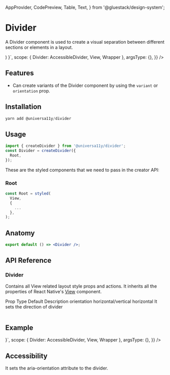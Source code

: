 
<Meta title="components/Divider" />

  AppProvider,
  CodePreview,
  Table,
  Text,
} from '@gluestack/design-system';

# Divider

A Divider component is used to create a visual separation between different sections or elements in a layout.

<AppProvider>
  <CodePreview
    showComponentRenderer={true}
    showArgsController={false}
    metaData={{
      code: ` 
      function App () {
        return (
          <Wrapper>
            <View style={{width:100}}>
              <Divider/>
            </View>
          </Wrapper>
          )
    }`,
      scope: { Divider: AccessibleDivider, View, Wrapper },
      argsType: {},
    }}
  />
</AppProvider>

<br />

## Features

- Can create variants of the Divider component by using the `variant` or `orientation` prop.

## Installation

```jsx
yarn add @universa11y/divider
```

## Usage

```jsx
import { createDivider } from '@universa11y/divider';
const Divider = createDivider({
  Root,
});
```

These are the styled components that we need to pass in the creator API:

### Root

```jsx
const Root = styled(
  View,
  {
    ...
  },
);
```

## Anatomy

```jsx
export default () => <Divider />;
```

## API Reference

### Divider

Contains all View related layout style props and actions.
It inherits all the properties of React Native's [View](https://reactnative.dev/docs/view#props) component.

<AppProvider>
  <Table>
    <Table.THead sx={{ _dark: { bg: '$gray800' }, _light: { bg: '$gray100' } }}>
      <Table.TR>
        <Table.TH>
          <Text>Prop</Text>
        </Table.TH>
        <Table.TH>
          <Text>Type</Text>
        </Table.TH>
        <Table.TH>
          <Text>Default</Text>
        </Table.TH>
        <Table.TH>
          <Text>Description</Text>
        </Table.TH>
      </Table.TR>
    </Table.THead>
    <Table.TBody>
      <Table.TR>
        <Table.TD>
          <Text>orientation</Text>
        </Table.TD>
        <Table.TD>
          <Text>horizontal/vertical</Text>
        </Table.TD>
        <Table.TD>
          <Text>horizontal</Text>
        </Table.TD>
        <Table.TD>
          <Text>It sets the direction of divider</Text>
        </Table.TD>
      </Table.TR>
    </Table.TBody>
  </Table>
</AppProvider>

## Example

<AppProvider>
  <CodePreview
    showComponentRenderer={true}
    showArgsController={false}
    metaData={{
      code: ` 
      function App () {
       return <Wrapper><View style={{width:100}}><Divider/></View></Wrapper>
    }`,
      scope: { Divider: AccessibleDivider, View, Wrapper },
      argsType: {},
    }}
  />
</AppProvider>

## Accessibility

It sets the aria-orientation attribute to the divider.
